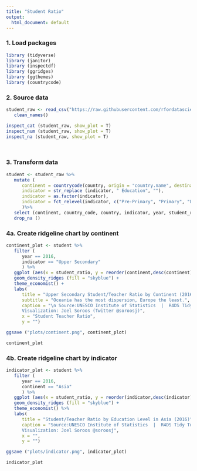 ```yaml
---
title: "Student Ratio"
output:
  html_document: default
---
```


### 1. Load packages
```r

library (tidyverse)
library (janitor)
library (inspectdf)
library (ggridges)
library (ggthemes)
library (countrycode)

```

### 2. Source data
```r

student_raw <- read_csv("https://raw.githubusercontent.com/rfordatascience/tidytuesday/master/data/2019/2019-05-07/student_teacher_ratio.csv")%>%
   clean_names()

inspect_cat (student_raw, show_plot = T)
inspect_num (student_raw, show_plot = T)
inspect_na (student_raw, show_plot = T)

   
```

### 3. Transform data
```r

student <- student_raw %>%
   mutate (
      continent = countrycode(country, origin = "country.name", destination = "continent"),
      indicator = str_replace (indicator, " Education", ""),
      indicator = as.factor(indicator),
      indicator = fct_relevel(indicator, c("Pre-Primary", "Primary", "Lower Secondary", "Secondary", "Upper Secondary", "Post-Secondary Non-Tertiary", "Tertiary"))
      )%>%
   select (continent, country_code, country, indicator, year, student_ratio) %>%
   drop_na ()

```


### 4a. Create ridgeline chart by continent
```r

continent_plot <- student %>%
   filter (
      year == 2016,
      indicator == "Upper Secondary"
      ) %>%
   ggplot (aes(x = student_ratio, y = reorder(continent,desc(continent)), group = continent)) +
   geom_density_ridges (fill = "skyblue") +
   theme_economist() +
   labs(
      title = "Upper Secondary Student/Teacher Ratio by Continent (2016)",
      subtitle = "Oceania has the most dispersion, Europe the least.",
      caption = "\n Source:UNESCO Institute of Statistics  |  R4DS Tidy Tuesday
      Visualization: Joel Soroos (Twitter @soroosj)",
      x = "Student Teacher Ratio",
      y = "") 

ggsave ("plots/continent.png", continent_plot)

continent_plot

```

### 4b. Create ridgeline chart by indicator
```r

indicator_plot <- student %>%
   filter (
      year == 2016,
      continent == "Asia"
      ) %>%
   ggplot (aes(x = student_ratio, y = reorder(indicator,desc(indicator)), group = indicator)) +
   geom_density_ridges (fill = "skyblue") +
   theme_economist() %>%
   labs(
      title = "Student/Teacher Ratio by Education Level in Asia (2016)",
      caption = "Source:UNESCO Institute of Statistics  |  R4DS Tidy Tuesday
      Visualization: Joel Soroos @soroosj",
      x = "",
      y = "")

ggsave ("plots/indicator.png", indicator_plot)

indicator_plot

```